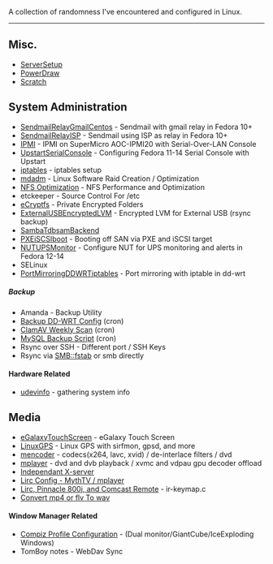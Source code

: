 A collection of randomness I've encountered and configured in Linux.

----

==Misc.==
*[[ServerSetup]]
*[[PowerDraw]]
*[[Scratch]]

==System Administration==
*[[SendmailRelayGmailCentos]] - Sendmail with gmail relay in Fedora 10+
*[[SendmailRelayISP]] - Sendmail using ISP as relay in Fedora 10+
*[[IPMI]] - IPMI on SuperMicro AOC-IPMI20 with Serial-Over-LAN Console
*[[UpstartSerialConsole]] - Configuring Fedora 11-14 Serial Console with Upstart
*[[iptables]] - iptables setup
*[[mdadm]] - Linux Software Raid Creation / Optimization
*[[NFS Optimization]] - NFS Performance and Optimization
*etckeeper - Source Control For /etc
*[[eCryptfs]] - Private Encrypted Folders
*[[ExternalUSBEncryptedLVM]] - Encrypted LVM for External USB (rsync backup)
*[[SambaTdbsamBackend]]
*[[PXEiSCSIboot]] - Booting off SAN via PXE and iSCSI target
*[[NUTUPSMonitor]] - Configure NUT for UPS monitoring and alerts in Fedora 12-14
*SELinux
*[[PortMirroringDDWRTiptables]] - Port mirroring with iptable in dd-wrt
=====Backup=====
*Amanda - Backup Utility
*[[Backup DD-WRT Config]] (cron)
*[[ClamAV Weekly Scan]] (cron)
*[[MySQL Backup Script]] (cron)
*Rsync over SSH - Different port / SSH Keys
*Rsync via SMB::fstab or smb directly
====Hardware Related====
*[[udevinfo]] - gathering system info

==Media==
*[[eGalaxyTouchScreen]] - eGalaxy Touch Screen
*[[LinuxGPS]] - Linux GPS with sirfmon, gpsd, and more
*[[mencoder]] - codecs(x264, lavc, xvid) / de-interlace filters / dvd
*[[mplayer]] - dvd and dvb playback / xvmc and vdpau gpu decoder offload
*[[Independant X-server]]
*[[Lirc Config - MythTV / mplayer]]
*[[Lirc, Pinnacle 800i, and Comcast Remote]] - ir-keymap.c
*[[Convert mp4 or flv To wav]]
====Window Manager Related====
*[[Compiz Profile Configuration]] - (Dual monitor/GiantCube/IceExploding Windows)
*TomBoy notes - WebDav Sync